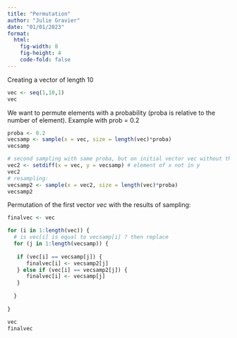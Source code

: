 ```yaml
---
title: "Permutation"
author: "Julie Gravier"
date: "01/01/2023"
format: 
  html:
    fig-width: 8
    fig-height: 4
    code-fold: false
---
```


Creating a vector of length 10
```r
vec <- seq(1,10,1)
vec
```

We want to permute elements with a probability (proba is relative to the number of element).
Example with prob = 0.2

```r
proba <- 0.2
vecsamp <- sample(x = vec, size = length(vec)*proba)
vecsamp

# second sampling with same proba, but on initial vector vec without the result of vecsamp
vec2 <- setdiff(x = vec, y = vecsamp) # element of x not in y
vec2
# resampling:
vecsamp2 <- sample(x = vec2, size = length(vec)*proba)
vecsamp2
```

Permutation of the first vector _vec_ with the results of sampling:
```r
finalvec <- vec

for (i in 1:length(vec)) {
  # is vec[i] is equal to vecsamp[i] ? then replace
  for (j in 1:length(vecsamp)) {
  
   if (vec[i] == vecsamp[j]) {
      finalvec[i] <- vecsamp2[j]
   } else if (vec[i] == vecsamp2[j]) {
      finalvec[i] <- vecsamp[j]
   }
    
  }
  
}

vec
finalvec

```





